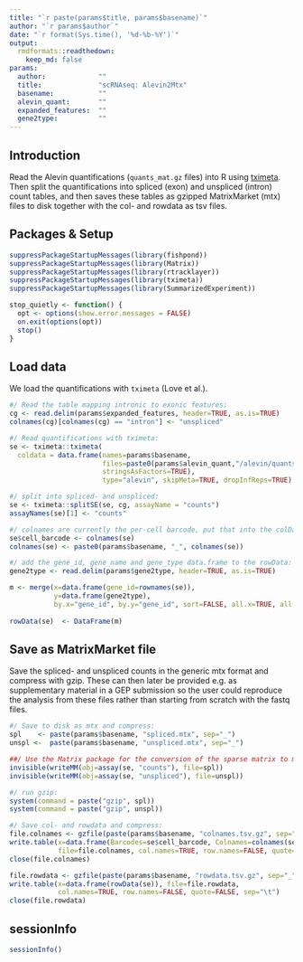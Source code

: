```yaml
---
title: "`r paste(params$title, params$basename)`"
author: "`r params$author`"
date: "`r format(Sys.time(), '%d-%b-%Y')`"
output:
  rmdformats::readthedown:
    keep_md: false
params:
  author:             ""
  title:              "scRNAseq: Alevin2Mtx"
  basename:           ""
  alevin_quant:       "" 
  expanded_features:  ""
  gene2type:          ""
---
```


## Introduction
  
Read the Alevin quantifications (`quants_mat.gz` files) into R using [tximeta](https://bioconductor.org/packages/release/bioc/html/tximeta.html).  
Then split the quantifications into spliced (exon) and unspliced (intron) count tables,
and then saves these tables as gzipped MatrixMarket (mtx) files to disk together with the col- and rowdata as tsv files.
  
## Packages & Setup
  
```r

suppressPackageStartupMessages(library(fishpond))
suppressPackageStartupMessages(library(Matrix))
suppressPackageStartupMessages(library(rtracklayer))
suppressPackageStartupMessages(library(tximeta))
suppressPackageStartupMessages(library(SummarizedExperiment))

stop_quietly <- function() {
  opt <- options(show.error.messages = FALSE)
  on.exit(options(opt))
  stop()
}

```

## Load data

We load the quantifications with `tximeta` (Love et al.).
  
```r

#/ Read the table mapping intronic to exonic features:
cg <- read.delim(params$expanded_features, header=TRUE, as.is=TRUE)
colnames(cg)[colnames(cg) == "intron"] <- "unspliced"

#/ Read quantifications with tximeta:
se <- tximeta::tximeta(
  coldata = data.frame(names=params$basename, 
                       files=paste0(params$alevin_quant,"/alevin/quants_mat.gz"),
                       stringsAsFactors=TRUE),
                       type="alevin", skipMeta=TRUE, dropInfReps=TRUE)

#/ split into spliced- and unspliced:
se <- tximeta::splitSE(se, cg, assayName = "counts")
assayNames(se)[1] <- "counts"

#/ colnames are currently the per-cell barcode, put that into the colData:
se$cell_barcode <- colnames(se)
colnames(se) <- paste0(params$basename, "_", colnames(se))

#/ add the gene_id, gene_name and gene_type data.frame to the rowData:  
gene2type <- read.delim(params$gene2type, header=TRUE, as.is=TRUE)

m <- merge(x=data.frame(gene_id=rownames(se)), 
           y=data.frame(gene2type),
           by.x="gene_id", by.y="gene_id", sort=FALSE, all.x=TRUE, all.y=FALSE)
  
rowData(se)  <- DataFrame(m)

```

## Save as MatrixMarket file

Save the spliced- and unspliced counts in the generic mtx format and compress with gzip.
These can then later be provided e.g. as supplementary material in a GEP submission so the 
user could reproduce the analysis from these files rather than starting from scratch with the fastq files.
  
```r

#/ Save to disk as mtx and compress:
spl    <- paste(params$basename, "spliced.mtx", sep="_")
unspl <-  paste(params$basename, "unspliced.mtx", sep="_")

##/ Use the Matrix package for the conversion of the sparse matrix to mtx:
invisible(writeMM(obj=assay(se, "counts"), file=spl))
invisible(writeMM(obj=assay(se, "unspliced"), file=unspl))

#/ run gzip:
system(command = paste("gzip", spl))
system(command = paste("gzip", unspl))

#/ Save col- and rowdata and compress:
file.colnames <- gzfile(paste(params$basename, "colnames.tsv.gz", sep="_"), "w")
write.table(x=data.frame(Barcodes=se$cell_barcode, Colnames=colnames(se)),
            file=file.colnames, col.names=TRUE, row.names=FALSE, quote=FALSE, sep="\t")
close(file.colnames)

file.rowdata <- gzfile(paste(params$basename, "rowdata.tsv.gz", sep="_"), "w")
write.table(x=data.frame(rowData(se)), file=file.rowdata,
            col.names=TRUE, row.names=FALSE, quote=FALSE, sep="\t")
close(file.rowdata)

```

## sessionInfo

```r

sessionInfo()

```